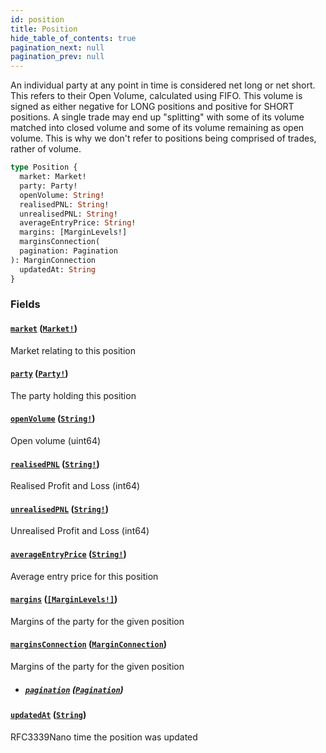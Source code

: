 ```yaml
---
id: position
title: Position
hide_table_of_contents: true
pagination_next: null
pagination_prev: null
---
```



An individual party at any point in time is considered net long or net short. This refers to their Open Volume,
calculated using FIFO. This volume is signed as either negative for LONG positions and positive for SHORT positions. A
single trade may end up "splitting" with some of its volume matched into closed volume and some of its volume
remaining as open volume. This is why we don't refer to positions being comprised of trades, rather of volume.

```graphql
type Position {
  market: Market!
  party: Party!
  openVolume: String!
  realisedPNL: String!
  unrealisedPNL: String!
  averageEntryPrice: String!
  margins: [MarginLevels!]
  marginsConnection(
  pagination: Pagination
): MarginConnection
  updatedAt: String
}
```


### Fields

#### [`market`](#) ([`Market!`](/docs/testnet/graphql/objects/market))

Market relating to this position


#### [`party`](#) ([`Party!`](/docs/testnet/graphql/objects/party))

The party holding this position


#### [`openVolume`](#) ([`String!`](/docs/testnet/graphql/scalars/string))

Open volume (uint64)


#### [`realisedPNL`](#) ([`String!`](/docs/testnet/graphql/scalars/string))

Realised Profit and Loss (int64)


#### [`unrealisedPNL`](#) ([`String!`](/docs/testnet/graphql/scalars/string))

Unrealised Profit and Loss (int64)


#### [`averageEntryPrice`](#) ([`String!`](/docs/testnet/graphql/scalars/string))

Average entry price for this position


#### [`margins`](#) ([`[MarginLevels!]`](/docs/testnet/graphql/objects/margin-levels))

Margins of the party for the given position


#### [`marginsConnection`](#) ([`MarginConnection`](/docs/testnet/graphql/objects/margin-connection))

Margins of the party for the given position
- ##### [`pagination`](#) ([`Pagination`](/docs/testnet/graphql/inputs/pagination))




#### [`updatedAt`](#) ([`String`](/docs/testnet/graphql/scalars/string))

RFC3339Nano time the position was updated




